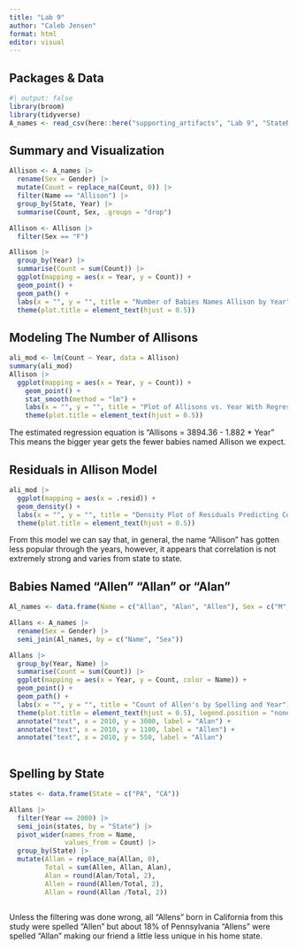 ```yaml
---
title: "Lab 9"
author: "Caleb Jensen"
format: html
editor: visual
---
```


## Packages & Data

```r
#| output: false
library(broom)
library(tidyverse)
A_names <- read_csv(here::here("supporting_artifacts", "Lab 9", "StateNames_A.csv"))
```

## Summary and Visualization

```r
Allison <- A_names |> 
  rename(Sex = Gender) |> 
  mutate(Count = replace_na(Count, 0)) |> 
  filter(Name == "Allison") |> 
  group_by(State, Year) |> 
  summarise(Count, Sex, .groups = "drop")

Allison <- Allison |> 
  filter(Sex == "F")

Allison |> 
  group_by(Year) |> 
  summarise(Count = sum(Count)) |> 
  ggplot(mapping = aes(x = Year, y = Count)) +
  geom_point() + 
  geom_path() + 
  labs(x = "", y = "", title = "Number of Babies Names Allison by Year") +
  theme(plot.title = element_text(hjust = 0.5))
```

## Modeling The Number of Allisons

```r
ali_mod <- lm(Count ~ Year, data = Allison)
summary(ali_mod)
Allison |> 
  ggplot(mapping = aes(x = Year, y = Count)) +
    geom_point() + 
    stat_smooth(method = "lm") + 
    labs(x = "", y = "", title = "Plot of Allisons vs. Year With Regression Line") +
    theme(plot.title = element_text(hjust = 0.5))
```

The estimated regression equation is "Allisons = 3894.36 - 1.882 \* Year" This means the bigger year gets the fewer babies named Allison we expect.

## Residuals in Allison Model

```r
ali_mod |> 
  ggplot(mapping = aes(x = .resid)) + 
  geom_density() +
  labs(x = "", y = "", title = "Density Plot of Residuals Predicting Count with Year") + 
  theme(plot.title = element_text(hjust = 0.5))
```

From this model we can say that, in general, the name "Allison" has gotten less popular through the years, however, it appears that correlation is not extremely strong and varies from state to state.

## Babies Named "Allen" "Allan" or "Alan"

```r
Al_names <- data.frame(Name = c("Allan", "Alan", "Allen"), Sex = c("M", "M", "M"))

Allans <- A_names |> 
  rename(Sex = Gender) |> 
  semi_join(Al_names, by = c("Name", "Sex")) 

Allans |> 
  group_by(Year, Name) |> 
  summarise(Count = sum(Count)) |> 
  ggplot(mapping = aes(x = Year, y = Count, color = Name)) +
  geom_point() + 
  geom_path() +
  labs(x = "", y = "", title = "Count of Allen's by Spelling and Year") + 
  theme(plot.title = element_text(hjust = 0.5), legend.position = "none") +
  annotate("text", x = 2010, y = 3000, label = "Alan") +
  annotate("text", x = 2010, y = 1100, label = "Allen") + 
  annotate("text", x = 2010, y = 550, label = "Allan") 
  

```

## Spelling by State

```r
states <- data.frame(State = c("PA", "CA"))

Allans |> 
  filter(Year == 2000) |> 
  semi_join(states, by = "State") |> 
  pivot_wider(names_from = Name, 
              values_from = Count) |> 
  group_by(State) |> 
  mutate(Allan = replace_na(Allan, 0), 
         Total = sum(Allen, Allan, Alan),
         Alan = round(Alan/Total, 2),
         Allen = round(Allen/Total, 2), 
         Allan = round(Allan /Total, 2))
  
```

Unless the filtering was done wrong, all "Allens" born in California from this study were spelled "Allen" but about 18% of Pennsylvania "Allens" were spelled "Allan" making our friend a little less unique in his home state.
